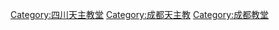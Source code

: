 [[Category:四川天主教堂|Category:四川天主教堂]]
[[Category:成都天主教|Category:成都天主教]]
[[Category:成都教堂|Category:成都教堂]]